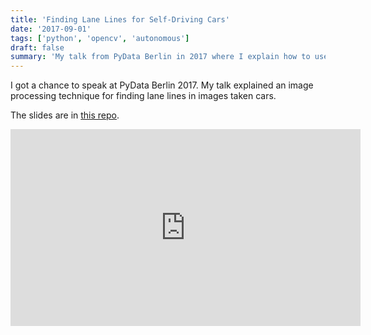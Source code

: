 ```yaml
---
title: 'Finding Lane Lines for Self-Driving Cars'
date: '2017-09-01'
tags: ['python', 'opencv', 'autonomous']
draft: false
summary: 'My talk from PyData Berlin in 2017 where I explain how to use OpenCV and Python to find lane lines for self-driving cars.'
---
```


I got a chance to speak at PyData Berlin 2017. My talk explained an image processing technique for finding lane lines in images taken cars.

The slides are in [this repo](https://github.com/rkipp1210/pydata-berlin-2017).

<iframe
  width="560"
  height="315"
  src="https://www.youtube.com/embed/VyLihutdsPk"
  frameborder="0"
  allow="accelerometer; autoplay; clipboard-write; encrypted-media; gyroscope; picture-in-picture"
  allowfullscreen
></iframe>

